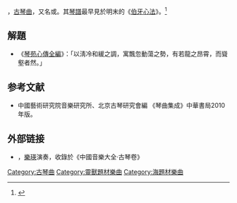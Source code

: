 {{單雙書名號轉換|'''滄海龍吟'''}}，[[古琴曲|古琴曲]]，又名{{單雙書名號轉換|'''蒼江夜雨'''}}或{{單雙書名號轉換|'''滄江夜雨'''}}。其[[古琴谱|琴譜]]最早見於明末的《[[伯牙心法|伯牙心法]]》。<ref>{{Cite book|title=《存見古琴曲譜輯覽》|last=查阜西|publisher=文化藝術出版社|year=2007|isbn=9787503931765|location=北京|pages=30}}</ref>

== 解題 == 
* 《[[琴苑心傳全編|琴苑心傳全編]]》：「以淸冷和緩之調，寓飄忽動蕩之勢，有若龍之昂霄，而聳壑者然。」

==参考文献==
{{reflist}}
* 中國藝術研究院音樂研究所、北京古琴研究會編 《琴曲集成》中華書局2010年版。

==外部链接==
* {{YouTube|haYbjePuF0s|〈滄海龍吟〉}} ，[[樂瑛|樂瑛]]演奏，收錄於《中國音樂大全‧古琴卷》

{{古琴}}
{{Authority control}}
[[Category:古琴曲|Category:古琴曲]]
[[Category:靈獸題材樂曲|Category:靈獸題材樂曲]]
[[Category:海題材樂曲|Category:海題材樂曲]]
